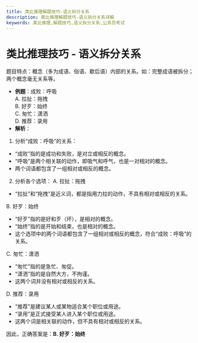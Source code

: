 ```yaml
---
title: 类比推理解题技巧-语义拆分关系
description: 类比推理解题技巧-语义拆分关系详解
keywords: 类比推理,解题技巧,语义拆分关系,公务员考试
---
```


# 类比推理技巧 - 语义拆分关系

题目特点：概念（多为成语、俗语、歇后语）内部的关系。如：完整成语被拆分；两个概念毫无关系等。

- **例题**：成败：呼吸      
    A. 拉扯：拖拽         
    B. 好歹：始终       
    C. 匆忙：潇洒       
    D. 推荐：录用       
- **解析**：
1. 分析“成败：呼吸”的关系：
- “成败”指的是成功和失败，是对立或相反的概念。
- “呼吸”是两个相关联的动作，即吸气和呼气，也是一对相对的概念。
- 两个词语都包含了一组相对或相反的概念。

2. 分析各个选项：
A. 拉扯：拖拽
- “拉扯”和“拖拽”是近义词，都是指用力拉的动作，不具有相对或相反的关系。

B. 好歹：始终
- “好歹”指的是好和歹（坏），是相对的概念。
- “始终”指的是开始和结束，也是相对的概念。
- 这个选项中的两个词语都包含了一组相对或相反的概念，符合“成败：呼吸”的关系。

C. 匆忙：潇洒
- “匆忙”指的是急忙、匆促。
- “潇洒”指的是自然大方，不拘谨。
- 这两个词并没有相对或相反的关系。

D. 推荐：录用
- “推荐”是建议某人或某物适合某个职位或用途。
- “录用”是正式接受某人进入某个职位或用途。
- 这两个词是相关联的动作，但不具有相对或相反的关系。

因此，正确答案是：**B. 好歹：始终**

